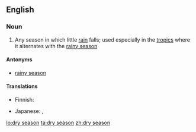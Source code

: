 {{wikipedia}}
==English==

===Noun===
{{en-noun|sg=[[dry]] [[season]]}}

# Any season in which little [[rain]] falls; used especially in the [[tropic]]s where it alternates with the [[rainy season]]

====Antonyms====
*[[rainy season]]

====Translations====
{{top}}
* Finnish: {{t-|fi|kuiva kausi}}
{{mid}}
* Japanese: {{t-|ja|乾季|tr=kanki|sc=Jpan}}, {{t-|ja|乾期|tr=kanki|sc=Jpan}}
{{bottom}}

[[lo:dry season]]
[[ta:dry season]]
[[zh:dry season]]